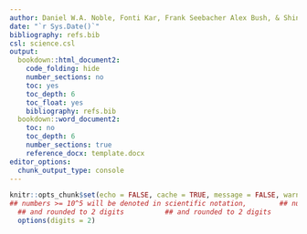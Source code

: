 ```yaml
---
author: Daniel W.A. Noble, Fonti Kar, Frank Seebacher Alex Bush, & Shinichi Nakagawa
date: "`r Sys.Date()`"
bibliography: refs.bib
csl: science.csl
output: 
  bookdown::html_document2:
    code_folding: hide
    number_sections: no
    toc: yes
    toc_depth: 6
    toc_float: yes
    bibliography: refs.bib
  bookdown::word_document2:
    toc: no
    toc_depth: 6
    number_sections: true
    reference_docx: template.docx
editor_options: 
  chunk_output_type: console
---
```


```r
knitr::opts_chunk$set(echo = FALSE, cache = TRUE, message = FALSE, warning = FALSE, tidy = TRUE, fig.width = 10)
## numbers >= 10^5 will be denoted in scientific notation,		  ## numbers >= 10^5 will be denoted in scientific notation,
  ## and rounded to 2 digits		  ## and rounded to 2 digits
  options(digits = 2)
```

